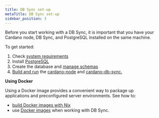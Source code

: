 ```yaml
---
title: DB Sync set-up
metaTitle: DB Sync set-up
sidebar_position: 3
---
```


Before you start working with a DB Sync, it is important that you have your
Cardano node, DB Sync, and PostgreSQL installed on the same machine.

To get started:

1.  Check
    [system requirements](https://github.com/input-output-hk/cardano-db-sync#system-requirements)
2.  Install [PostgreSQL](https://www.postgresql.org/download/)
3.  Create the database and
    [manage schemas](https://github.com/input-output-hk/cardano-db-sync/blob/master/doc/schema-management.md)
4.  [Build and run](https://github.com/input-output-hk/cardano-db-sync/blob/master/doc/building-running.md)
    the [cardano-node](https://github.com/input-output-hk/cardano-node) and
    [cardano-db-sync.](https://github.com/input-output-hk/cardano-db-sync/blob/master/doc/building-running.md)

**Using Docker**

Using a Docker image provides a convenient way to package up applications and
preconfigured server environments. See how to:

- [build Docker images with Nix](https://github.com/input-output-hk/cardano-db-sync/blob/master/doc/docker.md#building-docker-images-with-nix)
- use
  [Docker images](https://github.com/input-output-hk/cardano-db-sync/blob/master/doc/docker.md#quickstart)
  when working with DB Sync.
